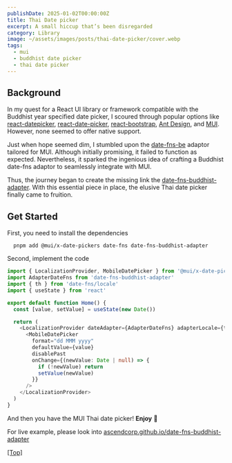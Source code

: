 ```yaml
---
publishDate: 2025-01-02T00:00:00Z
title: Thai Date picker
excerpt: A small hiccup that’s been disregarded
category: Library
image: ~/assets/images/posts/thai-date-picker/cover.webp
tags:
  - mui
  - buddhist date picker
  - thai date picker
---
```


## Background

In my quest for a React UI library or framework compatible with the Buddhist year specified date picker, I scoured through popular options like [react-datepicker](https://github.com/Hacker0x01/react-datepicker), [react-date-picker](https://github.com/wojtekmaj/react-date-picker), [react-bootstrap](https://react-bootstrap.netlify.app), [Ant Design](https://ant.design), and [MUI](https://mui.com). However, none seemed to offer native support.

Just when hope seemed dim, I stumbled upon the [date-fns-be](https://github.com/tarzui/date-fns-be) adaptor tailored for MUI. Although initially promising, it failed to function as expected. Nevertheless, it sparked the ingenious idea of crafting a Buddhist date-fns adaptor to seamlessly integrate with MUI.

Thus, the journey began to create the missing link the [date-fns-buddhist-adapter](https://github.com/ascendcorp/date-fns-buddhist-adapter). With this essential piece in place, the elusive Thai date picker finally came to fruition.

## Get Started

First, you need to install the dependencies

```shell
  pnpm add @mui/x-date-pickers date-fns date-fns-buddhist-adapter
```

Second, implement the code

```typescript
import { LocalizationProvider, MobileDatePicker } from '@mui/x-date-pickers'
import AdapterDateFns from 'date-fns-buddhist-adapter'
import { th } from 'date-fns/locale'
import { useState } from 'react'

export default function Home() {
  const [value, setValue] = useState(new Date())

  return (
    <LocalizationProvider dateAdapter={AdapterDateFns} adapterLocale={th}>
      <MobileDatePicker
        format="dd MMM yyyy"
        defaultValue={value}
        disablePast
        onChange={(newValue: Date | null) => {
          if (!newValue) return
          setValue(newValue)
        }}
      />
    </LocalizationProvider>
  )
}
```

And then you have the MUI Thai date picker! **Enjoy** 🎉

For live example, please look into [ascendcorp.github.io/date-fns-buddhist-adapter](https://ascendcorp.github.io/date-fns-buddhist-adapter)

[[Top]](#top)
